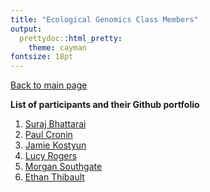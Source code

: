 ```yaml
---
title: "Ecological Genomics Class Members"
output:
  prettydoc::html_pretty:
    theme: cayman
fontsize: 18pt
---
```


[Back to main page](index.html)

**List of participants and their Github portfolio** 

1. [Suraj Bhattarai](https://github.com/Surajuvm/Ecological-Genomics-Notebook/blob/master/Template_online_notebook.Rmd)   
2. [Paul Cronin](https://github.com/croninp2/Ecological_Genomics_Notebook/blob/master/Paul_Cronin_online_notebook.Rmd)   
3. [Jamie Kostyun](https://github.com/JKostyun/2018_Ecological_Genomics_Notebook_JLK/blob/master/Template_online_notebook.Rmd)
4. [Lucy Rogers](https://github.com/lerogers/2018_Ecological_Genomics_Notebook/blob/master/Template_online_notebook.Rmd)
5. [Morgan Southgate](https://github.com/mws19/EcologicalGenomics/blob/master/Template_online_notebook.Rmd)    
6. [Ethan Thibault](https://ethanthibault.github.io/PBIO_381_Notebook/)


